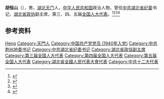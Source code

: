 {{Infobox officeholder
| 姓名     = 胡恒山
| 性别     = 男
| 职务     = [[湖北省政协|湖北省政协]]副主席
| 主席     = [[黎韦|黎韦]]{{to}}[[沈因洛|沈因洛]]
| 就任日期 = 1986年5月
| 卸任日期 = 1993年5月
| 职务1    = [[中共湖北省纪委|中共湖北省纪委]]书记
| 就任日期1= 1983年12月
| 卸任日期1= 1985年12月
| 前任1    =
| 继任1    = [[赵富林|赵富林]]
| 职务2    = [[中共荆州地委|中共荆州地委]]书记
| 第一书记2= [[石川_(1920年)|石川]]
| alongside2= [[粟侠辉|粟侠辉]]
| 就任日期2= 1978年1月
| 卸任日期2= 1983年10月
| 职务3    = 中共天门县委书记
| 就任日期3= 1953年6月
| 卸任日期3= 1965年10月
| 前任3    = [[梁久让|梁久让]]
| 继任3    = [[孙连清|孙连清]]
| 出生日期 = 1921年10月
| 出生地点 = 湖北省天门县[[蒋场镇|蒋场镇]]
| 逝世日期 = {{Dda|2021|1|28|1921|10}}
| 逝世地点 = 湖北省[[武汉市|武汉市]]
| 民族     = [[汉族|汉族]]
| 籍贯     = [[湖北省|湖北]][[天门市|天门]]
| 职业     = [[政治人物|政治人物]]
| 政党     = [[中国共产党|中国共产党]]
| 经历     = *中共天门县委副书记<br/>（1952年2月－1952年11月）
*中共天门县委第二书记<br/>（1952年11月－1953年6月）
*中共天门县委书记<br/>（1953年6月－1956年12月）
*中共天门县委第一书记<br/>（1956年12月－1962年7月）
*中共天门县委书记<br/>（1962年7月－1965年10月）<ref>{{cite book |editor=湖北省天门市地方志编纂委员会 |title=天门县志 |date=1989 |publisher=湖北人民出版社 |isbn=7216004752 |page=620}}</ref>
*[[中共荆州地委|中共荆州地委]]副书记<br/>（1965年10月－1966年6月）
*中共荆州地区革委会核心小组副组长<br/>（1970年4月－1971年3月）
*中共荆州地委副书记<br/>（1971年3月－1978年1月）
*中共荆州地委书记<br/>（1978年1月－1983年10月）
*[[中共湖北省纪委|中共湖北省纪委]]书记<br/>（1983年12月－1985年12月）
*[[湖北省政协|湖北省政协]]副主席<br/>（1986年5月－1993年5月）
}}
'''胡恒山'''（{{bd|1921年|10月|2021年|1月28日|catIdx=Hu}}），男，[[湖北省|湖北]][[天门市|天门]]人，[[中华人民共和国|中华人民共和国]]政治人物，曾任[[中共湖北省纪委|中共湖北省纪委]]书记，[[湖北省政协|湖北省政协]]副主席，第三、四、五届[[全国人大代表|全国人大代表]]。<ref>{{cite book|title=中囯人名大辞典·现任党政军领导人物卷|author=[[廖盖隆|廖盖隆]]等编|year=1990|publisher=[[上海辞书出版社|上海辞书出版社]]|location=上海|page=}}</ref><ref>{{Cite web|title=故里情深桑梓难忘 原省老领导胡恒山回家乡参观考察|url=http://www.tmwcn.com/html/news/6/201410/t102676.html|accessdate=2020-07-23|work=天门网}}</ref><ref>{{Cite book|title=中华人民共和国职官志|author=何虎生, 李耀东, 向常福主编|publisher=中国社会出版社|year=2003|isbn=9787800883934|location=北京|pages=}}</ref><ref>{{cite book |editor=于俊道 |title=中国共产党名人录 |date=1997 |location=成都 |publisher=[[四川人民出版社|四川人民出版社]] |isbn=7220027621 |page=1171}}</ref>

== 参考资料 ==
{{reflist}}

{{Authority control}}
{{DEFAULTSORT:Hu胡}}
[[Category:胡姓|Heng]]
[[Category:天門人|Category:天門人]]
[[Category:中国共产党党员_(1940年入党)|Category:中国共产党党员 (1940年入党)]]
[[Category:中共荆州地委书记|Category:中共荆州地委书记]]
[[Category:中共湖北省纪委书记|Category:中共湖北省纪委书记]]
[[Category:湖北省政協副主席|Category:湖北省政協副主席]]
[[Category:第三届全国人大代表|Category:第三届全国人大代表]]
[[Category:第四届全国人大代表|Category:第四届全国人大代表]]
[[Category:第五届全国人大代表|Category:第五届全国人大代表]]
[[Category:湖北省全國人民代表大會代表|Category:湖北省全國人民代表大會代表]]
[[Category:中共十二大代表|Category:中共十二大代表]]